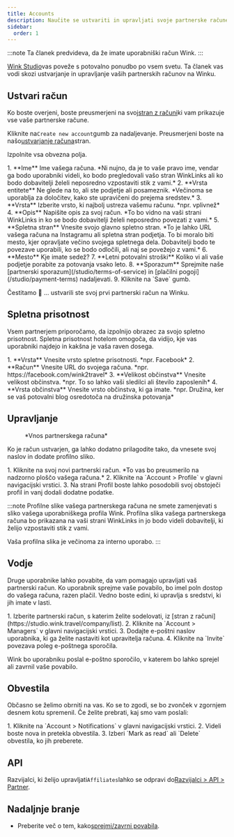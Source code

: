 ```yaml
---
title: Accounts
description: Naučite se ustvariti in upravljati svoje partnerske račune na Winku.
sidebar:
  order: 1
---
```


:::note
Ta članek predvideva, da že imate uporabniški račun Wink.
:::

[Wink Studio](https://studio.wink.travel)vas poveže s potovalno ponudbo po vsem svetu. Ta članek vas vodi skozi ustvarjanje in upravljanje vaših partnerskih računov na Winku.

## Ustvari račun

Ko boste overjeni, boste preusmerjeni na svoj[stran z računi](https://studio.wink.travel/company/list)ki vam prikazuje vse vaše partnerske račune.

Kliknite na`Create new account`gumb za nadaljevanje. Preusmerjeni boste na našo[ustvarjanje računa](https://studio.wink.travel/company/create)stran.

Izpolnite vsa obvezna polja.

<Steps>
  1. **Ime** Ime vašega računa. *Ni nujno, da je to vaše pravo ime, vendar ga bodo uporabniki videli, ko bodo pregledovali vašo stran WinkLinks ali ko bodo dobavitelji želeli neposredno vzpostaviti stik z vami.*
  2. **Vrsta entitete** Ne glede na to, ali ste podjetje ali posameznik. *Večinoma se uporablja za določitev, kako ste upravičeni do prejema sredstev.*
  3. **Vrsta** Izberite vrsto, ki najbolj ustreza vašemu računu. *npr. vplivnež*
  4. **Opis** Napišite opis za svoj račun. *To bo vidno na vaši strani WinkLinks in ko se bodo dobavitelji želeli neposredno povezati z vami.*
  5. **Spletna stran** Vnesite svojo glavno spletno stran. *To je lahko URL vašega računa na Instagramu ali spletna stran podjetja. To bi moralo biti mesto, kjer opravljate večino svojega spletnega dela. Dobavitelji bodo te povezave uporabili, ko se bodo odločili, ali naj se povežejo z vami.*
  6. **Mesto** Kje imate sedež?
  7. **Letni potovalni stroški** Koliko vi ali vaše podjetje porabite za potovanja vsako leto.
  8. **Sporazum** Sprejmite naše [partnerski sporazum](/studio/terms-of-service) in [plačilni pogoji](/studio/payment-terms) nadaljevati.
  9. Kliknite na `Save` gumb.
</Steps>


Čestitamo 🎉 ... ustvarili ste svoj prvi partnerski račun na Winku.

## Spletna prisotnost

Vsem partnerjem priporočamo, da izpolnijo obrazec za svojo spletno prisotnost. Spletna prisotnost hotelom omogoča, da vidijo, kje vas uporabniki najdejo in kakšna je vaša raven dosega.

<Steps>
  1. **Vrsta** Vnesite vrsto spletne prisotnosti. *npr. Facebook*
  2. **Račun** Vnesite URL do svojega računa. *npr. https://facebook.com/wink2travel*
  3. **Velikost občinstva** Vnesite velikost občinstva. *npr. To so lahko vaši sledilci ali število zaposlenih*
  4. **Vrsta občinstva** Vnesite vrsto občinstva, ki ga imate. *npr. Družina, ker se vaš potovalni blog osredotoča na družinska potovanja*
</Steps>


## Upravljanje

<figure>
  <CloudinaryImage width="350" height="448" resize="scale" quality="best" alt="Partnerski račun" src="academy/affiliate-account" errorImage="noimage_opaque_nyrtl0.png" />

  <figcaption>*Vnos partnerskega računa*</figcaption>
</figure>


Ko je račun ustvarjen, ga lahko dodatno prilagodite tako, da vnesete svoj naslov in dodate profilno sliko.

<Steps>
  1. Kliknite na svoj novi partnerski račun. *To vas bo preusmerilo na nadzorno ploščo vašega računa.*
  2. Kliknite na `Account > Profile` v glavni navigacijski vrstici.
  3. Na strani Profil boste lahko posodobili svoj obstoječi profil in vanj dodali dodatne podatke.
</Steps>


:::note
Profilne slike vašega partnerskega računa ne smete zamenjevati s sliko vašega uporabniškega profila Wink. Profilna slika vašega partnerskega računa bo prikazana na vaši strani WinkLinks in jo bodo videli dobavitelji, ki želijo vzpostaviti stik z vami.

Vaša profilna slika je večinoma za interno uporabo.
:::

## Vodje

Druge uporabnike lahko povabite, da vam pomagajo upravljati vaš partnerski račun. Ko uporabnik sprejme vaše povabilo, bo imel poln dostop do vašega računa, razen plačil. Vedno boste edini, ki upravlja s sredstvi, ki jih imate v lasti.

<Steps>
  1. Izberite partnerski račun, s katerim želite sodelovati, iz [stran z računi](https://studio.wink.travel/company/list).
  2. Kliknite na `Account > Managers` v glavni navigacijski vrstici.
  3. Dodajte e-poštni naslov uporabnika, ki ga želite nastaviti kot upravitelja računa.
  4. Kliknite na `Invite` povezava poleg e-poštnega sporočila.
</Steps>


Wink bo uporabniku poslal e-poštno sporočilo, v katerem bo lahko sprejel ali zavrnil vaše povabilo.

## Obvestila

Občasno se želimo obrniti na vas. Ko se to zgodi, se bo zvonček v zgornjem desnem kotu spremenil.
Če želite prebrati, kaj smo vam poslali:

<Steps>
  1. Kliknite na `Account > Notifications` v glavni navigacijski vrstici.
  2. Videli boste nova in pretekla obvestila.
  3. Izberi `Mark as read` ali `Delete` obvestila, ko jih preberete.
</Steps>


## API

Razvijalci, ki želijo upravljati`Affiliates`lahko se odpravi do[Razvijalci > API > Partner](/developers/apis/#affiliate-api).

## Nadaljnje branje

* Preberite več o tem, kako[sprejmi/zavrni povabila](/user/invites).

